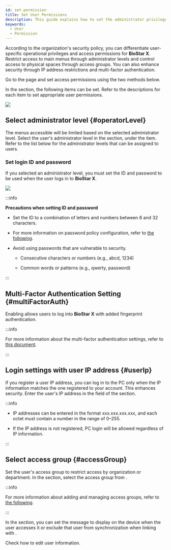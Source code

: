 ```yaml
---
id: set-permission
title: Set User Permissions
description: This guide explains how to set the administrator privileges and access permissions for BioStar X users.
keywords:
  - User
  - Permission
---
```


According to the organization's security policy, you can differentiate user-specific operational privileges and access permissions for **BioStar X**. Restrict access to main menus through administrator levels and control access to physical spaces through access groups. You can also enhance security through IP address restrictions and multi-factor authentication.

Go to the <Cmd sid='shell.header.user' /> page and set access permissions using the two methods below.


<EnterUserPage />

In the <Cmd sid='team.user.permission.title' /> section, the following items can be set. Refer to the descriptions for each item to set appropriate user permissions.

<Image src='/img/biostarx-new-user-permission.png' />

## Select administrator level {#operatorLevel}

The menus accessible will be limited based on the selected administrator level. Select the user's administrator level in the <Cmd sid='team.user.permission.title' /> section, under the <Cmd sid='user.bioStarOperator' product='2' /> item. Refer to the list below for the administrator levels that can be assigned to users.


<AccountList />

### Set login ID and password

If you selected an administrator level, you must set the ID and password to be used when the user logs in to **BioStar X**.

<Image src='/img/biostarx-new-user-permission-set-login.png' />

:::info

**Precautions when setting ID and password**

* Set the ID to a combination of letters and numbers between 8 and 32 characters.

* For more information on password policy configuration, refer to [the following](settings-system-security#password-policy-configuration).

* Avoid using passwords that are vulnerable to security.

  * Consecutive characters or numbers (e.g., abcd, 1234)

  * Common words or patterns (e.g., qwerty, password)

:::

## Multi-Factor Authentication Setting {#multiFactorAuth}

Enabling <Cmd sid='common.fingerprintLogin' product='2' /> allows users to log into **BioStar X** with added fingerprint authentication.

:::info

For more information about the multi-factor authentication settings, refer to [this document](login-with-mfa).

:::

## Login settings with user IP address {#userIp}

If you register a user IP address, you can log in to the PC only when the IP information matches the one registered to your account. This enhances security. Enter the user's IP address in the <Cmd sid='team.user.permission.userIp' /> field of the <Cmd sid='team.user.permission.title' /> section.

:::info

* IP addresses can be entered in the format xxx.xxx.xxx.xxx, and each octet must contain a number in the range of 0–255.

* If the IP address is not registered, PC login will be allowed regardless of IP information.

:::

## Select access group {#accessGroup}

Set the user's access group to restrict access by organization or department. In the <Cmd sid='team.user.permission.title' /> section, select the access group from <Cmd sid='team.user.permission.accessGroup' />.

:::info

For more information about adding and managing access groups, refer to [the following](settings-access-control-manage-access-group).

:::

<NextStep>
<NextItem to='set-user-advanced'>

In the <Cmd sid='common.advanced' product='2' /> section, you can set the message to display on the device when the user accesses it or exclude that user from synchronization when linking with <Cmd sid='settings.activeDirectory.title' product='2' className='normal' />.

</NextItem>
<NextItem to='edit-user'>

Check how to edit user information.

</NextItem>
</NextStep>
